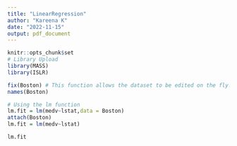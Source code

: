 ```yaml
---
title: "LinearRegression"
author: "Kareena K"
date: "2022-11-15"
output: pdf_document
---
```


```r
knitr::opts_chunk$set
# Library Upload 
library(MASS)
library(ISLR)

fix(Boston) # This function allows the dataset to be edited on the fly. 
names(Boston)
```

```r
# Using the lm function
lm.fit = lm(medv~lstat,data = Boston)
attach(Boston)
lm.fit = lm(medv~lstat)

lm.fit
```



```r

```


